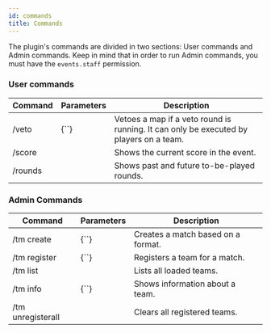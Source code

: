 ```yaml
---
id: commands
title: Commands
---
```


The plugin's commands are divided in two sections: User commands and Admin commands. Keep in mind that in order to run Admin commands, you must have the `events.staff` permission.

### User commands

<div className="table-container">
  <table>
    <thead>
      <tr>
        <th>Command</th>
        <th>Parameters</th>
        <th>Description</th>
      </tr>
    </thead>
    <tbody>
      <tr>
        <td>
          <label>/veto</label>
        </td>
        <td>{`<number>`}</td>
        <td>
          Vetoes a map if a veto round is running. It can only be executed by
          players on a team.
        </td>
      </tr>
      <tr>
        <td>
          <label>/score</label>
        </td>
        <td />
        <td>Shows the current score in the event.</td>
      </tr>
      <tr>
        <td>
          <label>/rounds</label>
        </td>
        <td />
        <td>Shows past and future to-be-played rounds.</td>
      </tr>
    </tbody>
  </table>
</div>

### Admin Commands

<div className="table-container">
  <table>
    <thead>
      <tr>
        <th>Command</th>
        <th>Parameters</th>
        <th>Description</th>
      </tr>
    </thead>
    <tbody>
      <tr>
        <td>
          <label>/tm create</label>
        </td>
        <td>{`<format>`}</td>
        <td>Creates a match based on a format.</td>
      </tr>
      <tr>
        <td>
          <label>/tm register</label>
        </td>
        <td>{`<team>`}</td>
        <td>Registers a team for a match.</td>
      </tr>
      <tr>
        <td>
          <label>/tm list</label>
        </td>
        <td />
        <td>Lists all loaded teams.</td>
      </tr>
      <tr>
        <td>
          <label>/tm info</label>
        </td>
        <td>{`<team>`}</td>
        <td>Shows information about a team.</td>
      </tr>
      <tr>
        <td>
          <label>/tm unregisterall</label>
        </td>
        <td />
        <td>Clears all registered teams.</td>
      </tr>
    </tbody>
  </table>
</div>
